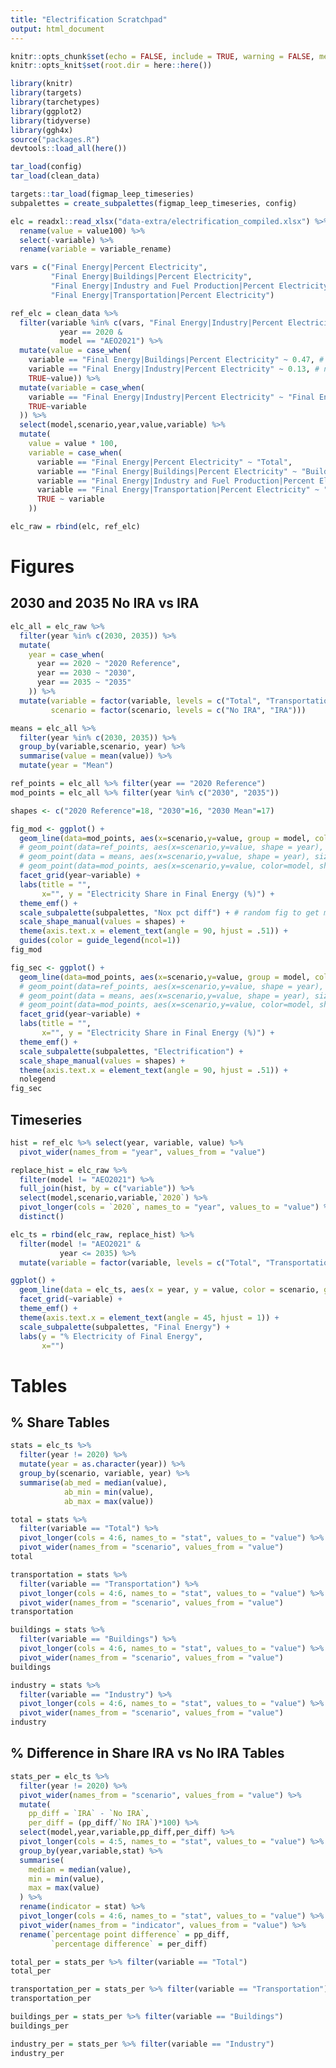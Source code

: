 ```yaml
---
title: "Electrification Scratchpad"
output: html_document
---
```

```r
knitr::opts_chunk$set(echo = FALSE, include = TRUE, warning = FALSE, message = FALSE, tidy = TRUE, cache = FALSE)
knitr::opts_knit$set(root.dir = here::here())
```

```r
library(knitr)
library(targets)
library(tarchetypes)
library(ggplot2)
library(tidyverse)
library(ggh4x)
source("packages.R")
devtools::load_all(here())

tar_load(config)
tar_load(clean_data)

targets::tar_load(figmap_leep_timeseries)
subpalettes = create_subpalettes(figmap_leep_timeseries, config)
```

```r
elc = readxl::read_xlsx("data-extra/electrification_compiled.xlsx") %>%
  rename(value = value100) %>%
  select(-variable) %>%
  rename(variable = variable_rename)

vars = c("Final Energy|Percent Electricity", 
         "Final Energy|Buildings|Percent Electricity",
         "Final Energy|Industry and Fuel Production|Percent Electricity",
         "Final Energy|Transportation|Percent Electricity")

ref_elc = clean_data %>%
  filter(variable %in% c(vars, "Final Energy|Industry|Percent Electricity") & 
           year == 2020 & 
           model == "AEO2021") %>%
  mutate(value = case_when(
    variable == "Final Energy|Buildings|Percent Electricity" ~ 0.47, # number from Chioke, our number is wrong
    variable == "Final Energy|Industry|Percent Electricity" ~ 0.13, # number calculated from AEO 2021, ~3 quads elc ~25 quads total
    TRUE~value)) %>%
  mutate(variable = case_when(
    variable == "Final Energy|Industry|Percent Electricity" ~ "Final Energy|Industry and Fuel Production|Percent Electricity",
    TRUE~variable
  )) %>%
  select(model,scenario,year,value,variable) %>%
  mutate(
    value = value * 100,
    variable = case_when(
      variable == "Final Energy|Percent Electricity" ~ "Total",
      variable == "Final Energy|Buildings|Percent Electricity" ~ "Buildings",
      variable == "Final Energy|Industry and Fuel Production|Percent Electricity" ~ "Industry",
      variable == "Final Energy|Transportation|Percent Electricity" ~ "Transportation",
      TRUE ~ variable
    ))

elc_raw = rbind(elc, ref_elc) 
```

# Figures

## 2030 and 2035 No IRA vs IRA

```r
elc_all = elc_raw %>%
  filter(year %in% c(2030, 2035)) %>%
  mutate(
    year = case_when(
      year == 2020 ~ "2020 Reference",
      year == 2030 ~ "2030",
      year == 2035 ~ "2035"
    )) %>%
  mutate(variable = factor(variable, levels = c("Total", "Transportation", "Buildings", "Industry")),
         scenario = factor(scenario, levels = c("No IRA", "IRA")))

means = elc_all %>%
  filter(year %in% c(2030, 2035)) %>%
  group_by(variable,scenario, year) %>%
  summarise(value = mean(value)) %>%
  mutate(year = "Mean")

ref_points = elc_all %>% filter(year == "2020 Reference")
mod_points = elc_all %>% filter(year %in% c("2030", "2035"))

shapes <- c("2020 Reference"=18, "2030"=16, "2030 Mean"=17)

fig_mod <- ggplot() +
  geom_line(data=mod_points, aes(x=scenario,y=value, group = model, color = model), linewidth = 1, alpha = .85) +
  # geom_point(data=ref_points, aes(x=scenario,y=value, shape = year), size = 4, color = "black") +
  # geom_point(data = means, aes(x=scenario,y=value, shape = year), size = 3, color = "black") +
  # geom_point(data=mod_points, aes(x=scenario,y=value, color=model, shape = year)) +
  facet_grid(year~variable) +
  labs(title = "",
       x="", y = "Electricity Share in Final Energy (%)") +
  theme_emf() +
  scale_subpalette(subpalettes, "Nox pct diff") + # random fig to get model colors
  scale_shape_manual(values = shapes) +
  theme(axis.text.x = element_text(angle = 90, hjust = .51)) +
  guides(color = guide_legend(ncol=1))
fig_mod

fig_sec <- ggplot() +
  geom_line(data=mod_points, aes(x=scenario,y=value, group = model, color = variable), linewidth = 1, alpha = .85) +
  # geom_point(data=ref_points, aes(x=scenario,y=value, shape = year), size = 4, color = "black") +
  # geom_point(data = means, aes(x=scenario,y=value, shape = year), size = 3, color = "black") +
  # geom_point(data=mod_points, aes(x=scenario,y=value, color=model, shape = year)) +
  facet_grid(year~variable) +
  labs(title = "",
       x="", y = "Electricity Share in Final Energy (%)") +
  theme_emf() +
  scale_subpalette(subpalettes, "Electrification") + 
  scale_shape_manual(values = shapes) +
  theme(axis.text.x = element_text(angle = 90, hjust = .51)) +
  nolegend
fig_sec
```

## Timeseries

```r
hist = ref_elc %>% select(year, variable, value) %>%
  pivot_wider(names_from = "year", values_from = "value")

replace_hist = elc_raw %>%
  filter(model != "AEO2021") %>%
  full_join(hist, by = c("variable")) %>%
  select(model,scenario,variable,`2020`) %>%
  pivot_longer(cols = `2020`, names_to = "year", values_to = "value") %>%
  distinct()

elc_ts = rbind(elc_raw, replace_hist) %>%
  filter(model != "AEO2021" &
           year <= 2035) %>%
  mutate(variable = factor(variable, levels = c("Total", "Transportation", "Buildings", "Industry")))

ggplot() +
  geom_line(data = elc_ts, aes(x = year, y = value, color = scenario, group = interaction(model,scenario))) +
  facet_grid(~variable) +
  theme_emf() +
  theme(axis.text.x = element_text(angle = 45, hjust = 1)) +
  scale_subpalette(subpalettes, "Final Energy") +
  labs(y = "% Electricity of Final Energy",
       x="")
```

# Tables

## % Share Tables

```r
stats = elc_ts %>%
  filter(year != 2020) %>%
  mutate(year = as.character(year)) %>%
  group_by(scenario, variable, year) %>%
  summarise(ab_med = median(value),
            ab_min = min(value),
            ab_max = max(value))

total = stats %>%
  filter(variable == "Total") %>%
  pivot_longer(cols = 4:6, names_to = "stat", values_to = "value") %>%
  pivot_wider(names_from = "scenario", values_from = "value")
total

transportation = stats %>%
  filter(variable == "Transportation") %>%
  pivot_longer(cols = 4:6, names_to = "stat", values_to = "value") %>%
  pivot_wider(names_from = "scenario", values_from = "value")
transportation

buildings = stats %>%
  filter(variable == "Buildings") %>%
  pivot_longer(cols = 4:6, names_to = "stat", values_to = "value") %>%
  pivot_wider(names_from = "scenario", values_from = "value")
buildings

industry = stats %>%
  filter(variable == "Industry") %>%
  pivot_longer(cols = 4:6, names_to = "stat", values_to = "value") %>%
  pivot_wider(names_from = "scenario", values_from = "value")
industry
```

## % Difference in Share IRA vs No IRA Tables

```r
stats_per = elc_ts %>%
  filter(year != 2020) %>%
  pivot_wider(names_from = "scenario", values_from = "value") %>%
  mutate(
    pp_diff = `IRA` - `No IRA`,
    per_diff = (pp_diff/`No IRA`)*100) %>%
  select(model,year,variable,pp_diff,per_diff) %>%
  pivot_longer(cols = 4:5, names_to = "stat", values_to = "value") %>%
  group_by(year,variable,stat) %>%
  summarise(
    median = median(value),
    min = min(value),
    max = max(value)
  ) %>%
  rename(indicator = stat) %>%
  pivot_longer(cols = 4:6, names_to = "stat", values_to = "value") %>%
  pivot_wider(names_from = "indicator", values_from = "value") %>%
  rename(`percentage point difference` = pp_diff,
         `percentage difference` = per_diff)

total_per = stats_per %>% filter(variable == "Total")
total_per

transportation_per = stats_per %>% filter(variable == "Transportation")
transportation_per

buildings_per = stats_per %>% filter(variable == "Buildings")
buildings_per

industry_per = stats_per %>% filter(variable == "Industry")
industry_per
```



